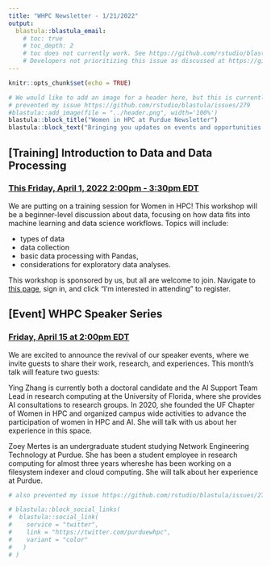 ```yaml
---
title: "WHPC Newsletter - 1/21/2022"
output: 
  blastula::blastula_email:
    # toc: true
    # toc_depth: 2
    # toc does not currently work. See https://github.com/rstudio/blastula/issues/221.
    # Developers not prioritizing this issue as discussed at https://github.com/subugoe/metacheck/issues/325
---
```


```r
knitr::opts_chunk$set(echo = TRUE)
```

```r
# We would like to add an image for a header here, but this is currently
# prevented my issue https://github.com/rstudio/blastula/issues/279
#blastula::add_image(file = "../header.png", width='100%')
blastula::block_title("Women in HPC at Purdue Newsletter")
blastula::block_text("Bringing you updates on events and opportunities in the HPC space without clogging up your inbox!", align = "center")
```

## [Training] Introduction to Data and Data Processing

### [This Friday, April 1, 2022 2:00pm - 3:30pm EDT](https://www.rcac.purdue.edu/news/4208)

We are putting on a training session for Women in HPC! This workshop will be a beginner-level discussion about data, focusing on how data fits into machine learning and data science workflows. Topics will include:

- types of data
- data collection
- basic data processing with Pandas,
- considerations for exploratory data analyses.

This workshop is sponsored by us, but all are welcome to join. Navigate to [this page](https://www.rcac.purdue.edu/news/4208), sign in, and click "I'm interested in attending" to register.

## [Event] WHPC Speaker Series

### [Friday, April 15 at 2:00pm EDT](https://purdue-edu.zoom.us/meeting/register/tJUkdOmorDkiH9Fn6D_8qul1VO4AOoqlHDF5)

We are excited to announce the revival of our speaker events, where we invite guests to share their work, research, and experiences. This month's talk will feature two guests: 

Ying Zhang is currently both a doctoral candidate and the AI Support Team Lead in research computing at the University of Florida, where she provides AI consultations to research groups. In 2020, she founded the UF Chapter of Women in HPC and organized campus wide activities to advance the participation of women in HPC and AI. She will talk with us about her experience in this space.

Zoey Mertes is an undergraduate student studying Network Engineering Technology at Purdue. She has been a student employee in research computing for almost three years whereshe has been working on a filesystem indexer and cloud computing. She will talk about her experience at Purdue.

```r
# also prevented my issue https://github.com/rstudio/blastula/issues/279

# blastula::block_social_links(
#  blastula::social_link(
#    service = "twitter",
#    link = "https://twitter.com/purduewhpc",
#    variant = "color"
#   )
# )
```


